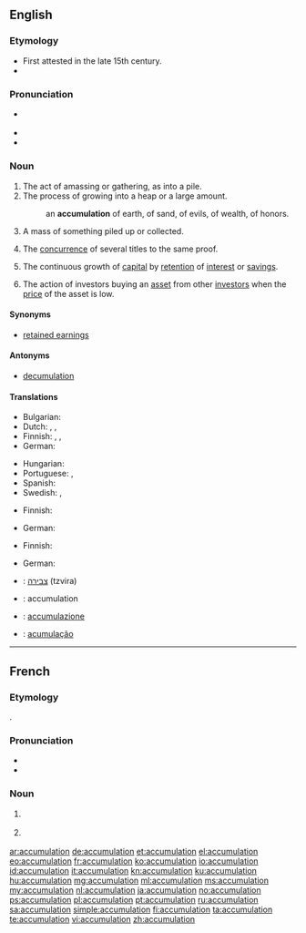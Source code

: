 ==English==

===Etymology===
* First attested in the late 15th century.
* {{suffix|accumulate|tion}}

===Pronunciation===
* {{a|US}} {{IPA|/ə.ˌkjum.jə.ˈle.ʃən/}}
* {{audio|en-us-accumulation.ogg|Audio (US)}}
* {{rhymes|eɪʃən}}

===Noun===
{{en-noun}}

# The act of amassing or gathering, as into a pile.
# The process of growing into a heap or a large amount.
#: an '''accumulation''' of earth, of sand, of evils, of wealth, of honors.
# A mass of something piled up or collected.
# {{legal}} The [[concurrence]] of several titles to the same proof.
# {{accounting}} The continuous growth of [[capital]] by [[retention]] of [[interest]] or [[savings]].
# {{context|finance}} The action of investors buying an [[asset]] from other [[investor]]s when the [[price]] of the asset is low.

====Synonyms====
* {{sense|accounting}} [[retained earnings]]

====Antonyms====
* [[decumulation]]

====Translations====
{{trans-top|act of accumulating, the state of being accumulated}}
* Bulgarian: {{t+|bg|натрупване}}
* Dutch: {{t+|nl|accumulatie|f}}, {{t-|nl|opstapeling|f}}, {{t-|nl|opeenhoping|f}}
* Finnish: {{t-|fi|kertyminen}}, {{t-|fi|kasaantuminen}}, {{t+|fi|akkumulaatio}}
* German: {{t+|de|Anhäufung|f}}
{{trans-mid}}
* Hungarian: {{t+|hu|felhalmozás}}
* Portuguese: {{t+|pt|acumulação|f}}, {{t+|pt|acúmulo|m}}
* Spanish: {{t+|es|acumulación|f}}
* Swedish: {{t+|sv|ackumulation}}, {{t-|sv|ackumulering}}
{{trans-bottom}}

{{trans-top|concurrence of several titles to the same proof}}
* Finnish: {{t+|fi|konkurrenssi}}
{{trans-mid}}
* German: {{t+|de|Konkurrenz|f}}
{{trans-bottom}}

{{trans-top|continuous growth of capital by retention of interest or savings}}
* Finnish: {{t-|fi|karttuminen}}
{{trans-mid}}
* German: {{t+|de|Anhäufung|f}}
{{trans-bottom}}

{{checktrans-top}}
* {{ttbc|he}}: [[צבירה]] (tzvira) {{f}}
* {{ttbc|ia}}: accumulation
* {{ttbc|it}}: [[accumulazione]]
* {{ttbc|pt}}: [[acumulação]]
{{trans-bottom}}

----

==French==

===Etymology===
{{etyl|la|fr}} {{term|accumulatio|lang=la}}.

===Pronunciation===
* {{IPA|/a.ky.my.la.sjɔ̃/|lang=fr}}
* {{audio|Fr-accumulation.ogg|Audio}}

===Noun===
{{fr-noun|f}}

# {{l/en|accumulation}} {{gloss|action of accumulating}}
# {{l/en|accumulation}} {{gloss|result of accumulating}}

[[ar:accumulation]]
[[de:accumulation]]
[[et:accumulation]]
[[el:accumulation]]
[[eo:accumulation]]
[[fr:accumulation]]
[[ko:accumulation]]
[[io:accumulation]]
[[id:accumulation]]
[[it:accumulation]]
[[kn:accumulation]]
[[ku:accumulation]]
[[hu:accumulation]]
[[mg:accumulation]]
[[ml:accumulation]]
[[ms:accumulation]]
[[my:accumulation]]
[[nl:accumulation]]
[[ja:accumulation]]
[[no:accumulation]]
[[ps:accumulation]]
[[pl:accumulation]]
[[pt:accumulation]]
[[ru:accumulation]]
[[sa:accumulation]]
[[simple:accumulation]]
[[fi:accumulation]]
[[ta:accumulation]]
[[te:accumulation]]
[[vi:accumulation]]
[[zh:accumulation]]